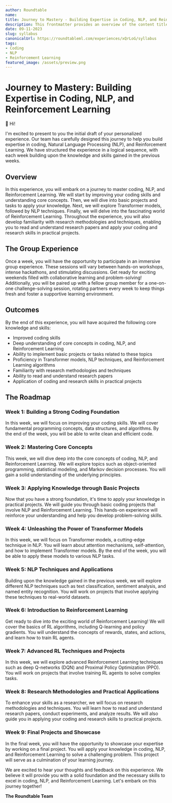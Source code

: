 ```yaml
---
author: Roundtable
name: 
title: Journey to Mastery - Building Expertise in Coding, NLP, and Reinforcement Learning
description: This frontmatter provides an overview of the content titled "Journey to Mastery Building Expertise in Coding, NLP, and Reinforcement Learning." It outlines the structure of the experience, the group sessions, the desired outcomes, and the roadmap for the journey. 
date: 09-11-2023
slug: syllabus
canonicalUrl: https://roundtableml.com/experiences/xQrLoG/syllabus
tags:
- Coding
- NLP
- Reinforcement Learning
featured_image: /assets/preview.png
---
```


# Journey to Mastery: Building Expertise in Coding, NLP, and Reinforcement Learning

👋 Hi! 

I'm excited to present to you the initial draft of your personalized experience. Our team has carefully designed this journey to help you build expertise in coding, Natural Language Processing (NLP), and Reinforcement Learning. We have structured the experience in a logical sequence, with each week building upon the knowledge and skills gained in the previous weeks. 

## Overview
In this experience, you will embark on a journey to master coding, NLP, and Reinforcement Learning. We will start by improving your coding skills and understanding core concepts. Then, we will dive into basic projects and tasks to apply your knowledge. Next, we will explore Transformer models, followed by NLP techniques. Finally, we will delve into the fascinating world of Reinforcement Learning. Throughout the experience, you will also develop familiarity with research methodologies and techniques, enabling you to read and understand research papers and apply your coding and research skills in practical projects.

## The Group Experience
Once a week, you will have the opportunity to participate in an immersive group experience. These sessions will vary between hands-on workshops, intense hackathons, and stimulating discussions. Get ready for exciting weekends filled with collaborative learning and problem-solving! Additionally, you will be paired up with a fellow group member for a one-on-one challenge-solving session, rotating partners every week to keep things fresh and foster a supportive learning environment.

## Outcomes
By the end of this experience, you will have acquired the following core knowledge and skills:
- Improved coding skills
- Deep understanding of core concepts in coding, NLP, and Reinforcement Learning
- Ability to implement basic projects or tasks related to these topics
- Proficiency in Transformer models, NLP techniques, and Reinforcement Learning algorithms
- Familiarity with research methodologies and techniques
- Ability to read and understand research papers
- Application of coding and research skills in practical projects

## The Roadmap

### Week 1: Building a Strong Coding Foundation
In this week, we will focus on improving your coding skills. We will cover fundamental programming concepts, data structures, and algorithms. By the end of the week, you will be able to write clean and efficient code.

### Week 2: Mastering Core Concepts
This week, we will dive deep into the core concepts of coding, NLP, and Reinforcement Learning. We will explore topics such as object-oriented programming, statistical modeling, and Markov decision processes. You will gain a solid understanding of the underlying principles.

### Week 3: Applying Knowledge through Basic Projects
Now that you have a strong foundation, it's time to apply your knowledge in practical projects. We will guide you through basic coding projects that involve NLP and Reinforcement Learning. This hands-on experience will reinforce your understanding and help you develop problem-solving skills.

### Week 4: Unleashing the Power of Transformer Models
In this week, we will focus on Transformer models, a cutting-edge technique in NLP. You will learn about attention mechanisms, self-attention, and how to implement Transformer models. By the end of the week, you will be able to apply these models to various NLP tasks.

### Week 5: NLP Techniques and Applications
Building upon the knowledge gained in the previous week, we will explore different NLP techniques such as text classification, sentiment analysis, and named entity recognition. You will work on projects that involve applying these techniques to real-world datasets.

### Week 6: Introduction to Reinforcement Learning
Get ready to dive into the exciting world of Reinforcement Learning! We will cover the basics of RL algorithms, including Q-learning and policy gradients. You will understand the concepts of rewards, states, and actions, and learn how to train RL agents.

### Week 7: Advanced RL Techniques and Projects
In this week, we will explore advanced Reinforcement Learning techniques such as deep Q-networks (DQN) and Proximal Policy Optimization (PPO). You will work on projects that involve training RL agents to solve complex tasks.

### Week 8: Research Methodologies and Practical Applications
To enhance your skills as a researcher, we will focus on research methodologies and techniques. You will learn how to read and understand research papers, conduct experiments, and analyze results. We will also guide you in applying your coding and research skills to practical projects.

### Week 9: Final Projects and Showcase
In the final week, you will have the opportunity to showcase your expertise by working on a final project. You will apply your knowledge in coding, NLP, and Reinforcement Learning to solve a challenging problem. This project will serve as a culmination of your learning journey.

We are excited to hear your thoughts and feedback on this experience. We believe it will provide you with a solid foundation and the necessary skills to excel in coding, NLP, and Reinforcement Learning. Let's embark on this journey together!

**The Roundtable Team**
